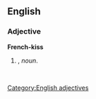 ==English==

===Adjective===
'''French-kiss'''

# {{form of|Attributive form|[[French kiss]]|nodot=1}}, ''noun''.
#: ''&nbsp;''

[[Category:English adjectives]]